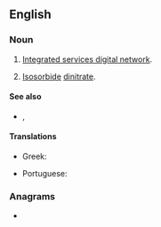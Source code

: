 ==English==

===Noun===
{{en-noun}}

# {{lb|en|telecommunications|initialism}} [[integrated services digital network#English|Integrated services digital network]].
# {{lb|en|chemistry|initialism}} [[isosorbide|Isosorbide]] [[dinitrate]].

====See also====
* {{sense|telecommunications}} {{l|en|BRI}}, {{l|en|PRI}}

====Translations====
{{trans-top|integrated services digital network}}
* Greek: {{t|el|ΨΔΕΥ|n}}
{{trans-mid}}
* Portuguese: {{t|pt|RDSI}}
{{trans-bottom}}

===Anagrams===
* {{anagrams|en|Dins|INDs|NIDS|dins}}